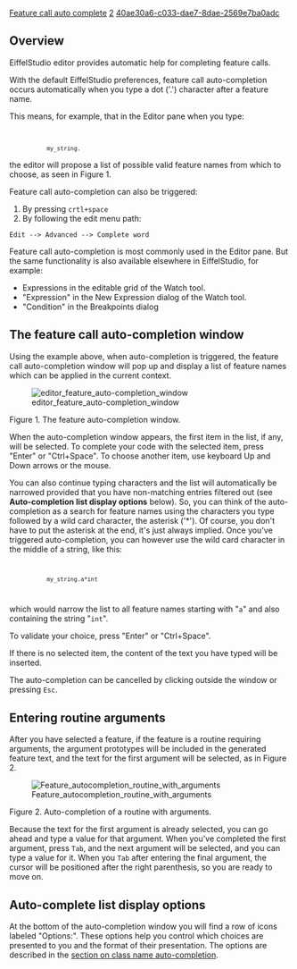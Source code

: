 [[Property:title|Feature call auto complete]]
[[Property:weight|2]]
[[Property:uuid|40ae30a6-c033-dae7-8dae-2569e7ba0adc]]
==Overview==

EiffelStudio editor provides automatic help for completing feature calls. 

With the default EiffelStudio preferences, feature call auto-completion occurs automatically when you type a dot ('.') character after a feature name.

This means, for example, that in the Editor pane when you type:
<code>
            my_string.</code> 
the editor will propose a list of possible valid feature names from which to choose, as seen in Figure 1.

Feature call auto-completion can also be triggered:

# By pressing <code>crtl+space</code> 
# By following the edit menu path:

<code lang="text">
Edit --> Advanced --> Complete word
</code>


Feature call auto-completion is most commonly used in the Editor pane. But the same functionality is also available elsewhere in EiffelStudio, for example:

* Expressions in the editable grid of the Watch tool.
* "Expression" in the New Expression dialog of the Watch tool.
* "Condition" in the Breakpoints dialog


==The feature call auto-completion window==

Using the example above, when auto-completion is triggered, the feature call auto-completion window will pop up and display a list of feature names which can be applied in the current context. 


[[Image:editor feature auto-completion window]]  

Figure 1. The feature auto-completion window.


When the auto-completion window appears, the first item in the list, if any, will be selected. To complete your code with the selected item, press "Enter" or "Ctrl+Space". To choose another item, use keyboard Up and Down arrows or the mouse. 

You can also continue typing characters and the list will automatically be narrowed provided that you have non-matching entries filtered out (see '''Auto-completion list display options''' below). So, you can think of the auto-completion as a search for feature names using the characters you type followed by a wild card character, the asterisk ('*'). Of course, you don't have to put the asterisk at the end, it's just always implied. Once you've triggered auto-completion, you can however use the wild card character in the middle of a string, like this:

<code>
            my_string.a*int
</code>
which would narrow the list to all feature names starting with "<code>a</code>" and also containing the string "<code>int</code>".

To validate your choice, press "Enter" or "Ctrl+Space". 

If there is no selected item, the content of the text you have typed will be inserted. 

The auto-completion can be cancelled by clicking outside the window or pressing <code>Esc</code>. 

==Entering routine arguments==

After you have selected a feature, if the feature is a routine requiring arguments, the argument prototypes will be included in the generated feature text, and the text for the first argument will be selected, as in Figure 2.


[[Image:Feature autocompletion routine with arguments]]

Figure 2. Auto-completion of a routine with arguments.


Because the text for the first argument is already selected, you can go ahead and type a value for that argument. When you've completed the first argument, press <code>Tab</code>, and the next argument will be selected, and you can type a value for it. When you <code>Tab</code> after entering the final argument, the cursor will be positioned after the right parenthesis, so you are ready to move on.

==Auto-complete list display options==

At the bottom of the auto-completion window you will find a row of icons labeled "Options:". These options help you control which choices are presented to you and the format of their presentation. The options are described in the [[Class name auto complete#Auto-completion list display options|section on class name auto-completion]].


{{tip|The following tips can help you get the most out of feature call automatic completion: <br/>1) You can call the auto-complete without an identifier. The auto-complete window will then show the features of the current class. <br/>2) The keyboard shortcut for automatic completion can be changed in the [[Keyboard shortcuts preferences|editor preferences]]. <br/>3) When the auto-completion window is open, typing any character (other than a wild card) that is not ordinarily valid in feature names automatically closes the window. So, you can type '.', ' ' or '(' to close the completion window and start typing the next token straight away.}}


{{note|There are just a few more things you should know about feature call automatic completion: <br/>1) Only identifiers that were already defined when the class was compiled for the last time can be completed, except for local entity names that can always be completed.<br/>2) Only compiled features will appear in the auto-complete window.<br/>3) By default, features from class ANY will be ignored by the auto-complete window. This can be changed in the [[General Editor Preferences|editor preferences]]. }}





